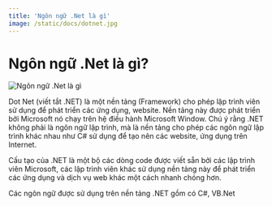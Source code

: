```yaml
---
title: 'Ngôn ngữ .Net là gì'
image: /static/docs/dotnet.jpg
---
```


# Ngôn ngữ .Net là gì?

![Ngôn ngữ .Net là gì](/static/docs/dotnet.jpg)

Dot Net (viết tắt .NET) là một nền tảng (Framework) cho phép lập trình viên sử dụng để phát triển các ứng dụng, website. Nền tảng này được phát triển bởi Microsoft nó chạy trên hệ điều hành Microsoft Window. Chú ý rằng .NET không phải là ngôn ngữ lập trình, mà là nền tảng cho phép các ngôn ngữ lập trình khác nhau như C# sử dụng để tạo nên các website, ứng dụng trên Internet.

Cấu tạo của .NET là một bộ các dòng code được viết sẵn bởi các lập trình viên Microsoft, các lập trình viên khác sử dụng nền tảng này để phát triển các ứng dụng và dịch vụ web khác một cách nhanh chóng hơn.

Các ngôn ngữ được sử dụng trên nền tảng .NET gồm có C#, VB.Net
